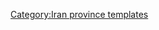 {{Navbox
|name    = South Khorasan Province
|title   = [[File:Flag of Iran.svg|30px]] [[南呼羅珊省]]
|state      = {{{state|autocollapse}}}
|listclass = hlist
|image   =[[Image:South Khorasan in Iran.svg|150px]]

|group1  ='''[[首都]]''' 
|list1   =
* [[比尔詹德]] 

|group2  ='''[[县 (伊朗)]]''' and '''[[伊朗城市列表]]'''
|list2   ={{Navbox subgroup

| group1 = {{tsl|en|Birjand County||Birjand County}}
| list1  =
* [[比尔詹德]]
| group2 = {{tsl|en|Boshruyeh County||Boshruyeh County}}
| list2  =
* {{tsl|en|Boshruyeh||Boshruyeh}}
* {{tsl|en|Eresk||Eresk}}
|group3  = {{tsl|en|Darmian County||Darmian County}}
|list3   =
* {{tsl|en|Asadiyeh||Asadiyeh}}
* {{tsl|en|Tabas-e Masina||Tabas-e Masina}}
| group4 = {{tsl|en|Ferdows County||Ferdows County}}
| list4  =
* [[費爾道斯]]
* {{tsl|en|Eslamiyeh||Eslamiyeh}}
| group5 = {{tsl|en|Khusf County||Khusf County}}
| list5 =
* {{tsl|en|Khusf||Khusf}}
* {{tsl|en|Mohammadshahr (Khusf)||Mohammadshahr}}
| group6 = {{tsl|en|Nehbandan County||Nehbandan County}}
| list6  =
* [[内赫班丹]]
* {{tsl|en|Shusef||Shusef}}
|group7  = {{tsl|en|Qaen County||Qaen County}}
|list7   =
* [[加延]]
* {{tsl|en|Arianshahr||Arianshahr}}
* {{tsl|en|Esfeden||Esfeden}}
* {{tsl|en|Khezri Dasht Beyaz||Khezri Dasht Beyaz}}
* {{tsl|en|Nimbeluk||Nimbeluk}}
|group8  = {{tsl|en|Sarayan County||Sarayan County}}
|list8   =
* {{tsl|en|Sarayan||Sarayan}}
* {{tsl|en|Ayask||Ayask}}
* {{tsl|en|Seh Qaleh||Seh Qaleh}}
|group9  = {{tsl|en|Sarbisheh County||Sarbisheh County}}
|list9   =
* {{tsl|en|Sarbisheh||Sarbisheh}}
* {{tsl|en|Mud, Iran||Mud}}
|group10  = {{tsl|en|Tabas County||Tabas County}}
|list10   =
* [[塔巴斯]]
* {{tsl|en|Deyhuk||Deyhuk}}
* {{tsl|en|Eshqabad, Tabas||Eshqabad}}
|group11 = {{tsl|en|Zirkuh County||Zirkuh County}}
|list11 =
* {{tsl|en|Hajjiabad, South Khorasan||Hajjiabad}}
* {{tsl|en|Zohan||Zohan}}
}}
 
|group3  ='''[[旅游]]'''
|list3   =
* {{tsl|en|Ferdows Hot Spring||Ferdows Hot Spring}}
* {{tsl|en|Jameh Mosque of Ferdows||Jameh Mosque of Ferdows}}
* {{tsl|en|Nehbandan citadel||Nehbandan citadel}}
* {{tsl|en|Furg citadel||Furg citadel}}
* {{tsl|en|Ghal'eh Paeen-Shahr||Ghal'eh Paeen-Shahr}}
* {{tsl|en|Deragon Cave||Deragon Cave}}
* [[Behgard Garden]]
* [[Chenshat cave]]
* [[Kolah Farangi citadel]]
* {{tsl|en|Ferdows Religious School||Ferdows Religious School}}
* Kal Jangal [[安息帝國]] fresco, Birjand
* Tabas Golshan garden 

|group4=populated places
|list4=
* {{tsl|en|List of cities, towns and villages in South Khorasan Province||List of cities, towns and villages in South Khorasan Province}}
|below   = 
}}<noinclude>
{{collapsible option}}
[[Category:Iran province templates]]
</noinclude>